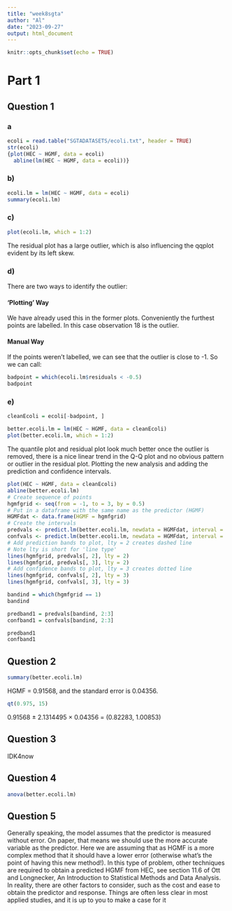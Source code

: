 ```yaml
---
title: "week8sgta"
author: "Al"
date: "2023-09-27"
output: html_document
---
```


```r
knitr::opts_chunk$set(echo = TRUE)
```

# Part 1
## Question 1
### a
```r
ecoli = read.table("SGTADATASETS/ecoli.txt", header = TRUE)
str(ecoli)
{plot(HEC ~ HGMF, data = ecoli)
  abline(lm(HEC ~ HGMF, data = ecoli))}
```

### b)
```r
ecoli.lm = lm(HEC ~ HGMF, data = ecoli)
summary(ecoli.lm)
```
### c)
```r
plot(ecoli.lm, which = 1:2)
```
The residual plot has a large outlier, which is also influencing the qqplot evident by its left skew.

### d)
There are two ways to identify the outlier:

#### 'Plotting' Way
We have already used this in the former plots. Conveniently the furthest points are labelled. In this case observation 18 is the outlier.

#### Manual Way
If the points weren't labelled, we can see that the outlier is close to -1. So we can call:
```r
badpoint = which(ecoli.lm$residuals < -0.5)
badpoint
```

### e)
```r
cleanEcoli = ecoli[-badpoint, ]

better.ecoli.lm = lm(HEC ~ HGMF, data = cleanEcoli)
plot(better.ecoli.lm, which = 1:2)
```
The quantile plot and residual plot look much better once the outlier is removed, there is a nice linear
trend in the Q-Q plot and no obvious pattern or outlier in the residual plot. Plotting the new analysis
and adding the prediction and confidence intervals.

```r
plot(HEC ~ HGMF, data = cleanEcoli)
abline(better.ecoli.lm)
# Create sequence of points
hgmfgrid <- seq(from = -1, to = 3, by = 0.5)
# Put in a dataframe with the same name as the predictor (HGMF)
HGMFdat <- data.frame(HGMF = hgmfgrid)
# Create the intervals
predvals <- predict.lm(better.ecoli.lm, newdata = HGMFdat, interval = 'prediction')
confvals <- predict.lm(better.ecoli.lm, newdata = HGMFdat, interval = 'confidence')
# Add prediction bands to plot, lty = 2 creates dashed line
# Note lty is short for 'line type'
lines(hgmfgrid, predvals[, 2], lty = 2)
lines(hgmfgrid, predvals[, 3], lty = 2)
# Add confidence bands to plot, lty = 3 creates dotted line
lines(hgmfgrid, confvals[, 2], lty = 3)
lines(hgmfgrid, confvals[, 3], lty = 3)
```


```r
bandind = which(hgmfgrid == 1)
bandind

predband1 = predvals[bandind, 2:3]
confband1 = confvals[bandind, 2:3]

predband1
confband1
```
## Question 2
```r
summary(better.ecoli.lm)
```
HGMF = 0.91568, and the standard error is 0.04356. 
```r
qt(0.975, 15)
```
0.91568 ± 2.1314495 × 0.04356 = (0.82283, 1.00853)

## Question 3
IDK4now

## Question 4
```r
anova(better.ecoli.lm)

```

## Question 5
Generally speaking, the model assumes that the predictor is measured without error. On paper, that means
we should use the more accurate variable as the predictor. Here we are assuming that as HGMF is a more
complex method that it should have a lower error (otherwise what’s the point of having this new method!).
In this type of problem, other techniques are required to obtain a predicted HGMF from HEC, see section
11.6 of Ott and Longnecker, An Introduction to Statistical Methods and Data Analysis.
In reality, there are other factors to consider, such as the cost and ease to obtain the predictor and response.
Things are often less clear in most applied studies, and it is up to you to make a case for it
